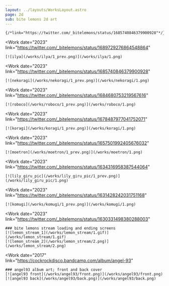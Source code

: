 ```yaml
---
layout: ../layouts/WorksLayout.astro
page: 2d
sub: bite lemons 2d art
---
```


    {/*link="https://twitter.com/_bitelemons/status/1685740846379900928"*/}
<Work
    date="2023"
    link="https://twitter.com/_bitelemons/status/1689729276864548864"
>
    [![ilya](/works/ilya/1_prev.png)](/works/ilya/1.png)
</Work>

<Work
    date="2023"
    link="https://twitter.com/_bitelemons/status/1685740846379900928"
>
    [![nekoragi](/works/nekoragi/1_prev.png)](/works/nekoragi/1.png)
</Work>

<Work
    date="2023"
    link="https://twitter.com/_bitelemons/status/1684680753219567616"
>
    [![roboco](/works/roboco/1_prev.png)](/works/roboco/1.png)
</Work>

<Work
    date="2023"
    link="https://twitter.com/_bitelemons/status/1678487977041752071"
>
    [![koragi](/works/koragi/1_prev.png)](/works/koragi/1.png)
</Work>

<Work
    date="2023"
    link="https://twitter.com/_bitelemons/status/1657501992405676032"
>
    [![moetron](/works/moetron/1_prev.png)](/works/moetron/1.png)
</Work>

<Work
    date="2023"
    link="https://twitter.com/_bitelemons/status/1634316958387544064"
>
    [![lily_giru_pic](/works/lily_giru_pic/1_prev.png)](/works/lily_giru_pic/1.png)
</Work>

<Work
    date="2023"
    link="https://twitter.com/_bitelemons/status/1631428242031751168"
>
    [![komugi](/works/komugi/1_prev.png)](/works/komugi/1.png)
</Work>

<Work
    date="2023"
    link="https://twitter.com/_bitelemons/status/1630331498380288003"
>
    ### bite lemons stream loading and ending screens
    [![lemon_stream_1](/works/lemon_stream/1.gif)](/works/lemon_stream/1.gif)
    [![lemon_stream_2](/works/lemon_stream/2.png)](/works/lemon_stream/2.png)
</Work>

<Work
    date="2017"
    link="https://cockrockdisco.bandcamp.com/album/angel-93"
>
    ### angel93 album art; front and back cover
    [![angel93 front](/works/angel93/front.png)](/works/angel93/front.png)
    [![angel93 back](/works/angel93/back.png)](/works/angel93/back.png)
</Work>